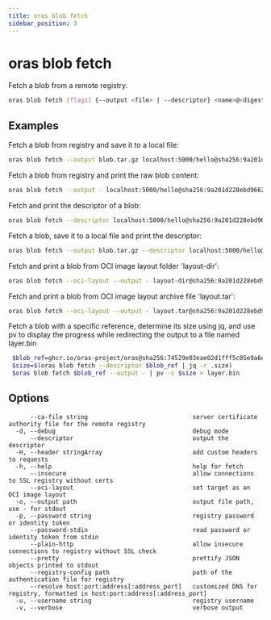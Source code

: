 ```yaml
---
title: oras blob fetch
sidebar_position: 3
---
```


# oras blob fetch

Fetch a blob from a remote registry.

```bash
oras blob fetch [flags] {--output <file> | --descriptor} <name>@<digest>
```

## Examples

Fetch a blob from registry and save it to a local file:

```bash
oras blob fetch --output blob.tar.gz localhost:5000/hello@sha256:9a201d228ebd966211f7d1131be19f152be428bd373a92071c71d8deaf83b3e5
```

Fetch a blob from registry and print the raw blob content:

```bash
oras blob fetch --output - localhost:5000/hello@sha256:9a201d228ebd966211f7d1131be19f152be428bd373a92071c71d8deaf83b3e5
```

Fetch and print the descriptor of a blob:

```bash
oras blob fetch --descriptor localhost:5000/hello@sha256:9a201d228ebd966211f7d1131be19f152be428bd373a92071c71d8deaf83b3e5
```

Fetch a blob, save it to a local file and print the descriptor:

```bash
oras blob fetch --output blob.tar.gz --descriptor localhost:5000/hello@sha256:9a201d228ebd966211f7d1131be19f152be428bd373a92071c71d8deaf83b3e5
```

Fetch and print a blob from OCI image layout folder 'layout-dir':

```bash
oras blob fetch --oci-layout --output - layout-dir@sha256:9a201d228ebd966211f7d1131be19f152be428bd373a92071c71d8deaf83b3e5
```

Fetch and print a blob from OCI image layout archive file 'layout.tar':

```bash
oras blob fetch --oci-layout --output - layout.tar@sha256:9a201d228ebd966211f7d1131be19f152be428bd373a92071c71d8deaf83b3e5
```

Fetch a blob with a specific reference, determine its size using jq, and use pv to display the progress while redirecting the output to a file named layer.bin

```bash
 $blob_ref=ghcr.io/oras-project/oras@sha256:74529e03eae02d1fff5c05e9a6ec2089e1f5ae96421169c29a7c165346e042e4
 $size=$(oras blob fetch --descriptor $blob_ref | jq -r .size)
 $oras blob fetch $blob_ref --output - | pv -s $size > layer.bin
```

## Options

```
      --ca-file string                             server certificate authority file for the remote registry
  -d, --debug                                      debug mode
      --descriptor                                 output the descriptor
  -H, --header stringArray                         add custom headers to requests
  -h, --help                                       help for fetch
      --insecure                                   allow connections to SSL registry without certs
      --oci-layout                                 set target as an OCI image layout
  -o, --output path                                output file path, use - for stdout
  -p, --password string                            registry password or identity token
      --password-stdin                             read password or identity token from stdin
      --plain-http                                 allow insecure connections to registry without SSL check
      --pretty                                     prettify JSON objects printed to stdout
      --registry-config path                       path of the authentication file for registry
      --resolve host:port:address[:address_port]   customized DNS for registry, formatted in host:port:address[:address_port]
  -u, --username string                            registry username
  -v, --verbose                                    verbose output
```
